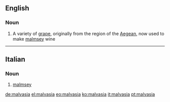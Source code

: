 ==English==

===Noun===
{{en-noun}}

# A variety of [[grape]], originally from the region of the [[Aegean]], now used to make [[malmsey]] wine

----

==Italian==

===Noun===
{{it-noun|f|malvasie}}

# [[malmsey]]

[[de:malvasia]]
[[el:malvasia]]
[[eo:malvasia]]
[[ko:malvasia]]
[[it:malvasia]]
[[pt:malvasia]]